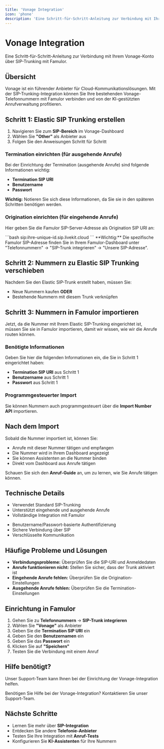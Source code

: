 ```yaml
---
title: 'Vonage Integration'
icon: 'phone'
description: 'Eine Schritt-für-Schritt-Anleitung zur Verbindung mit Ihrem Vonage-Konto über SIP-Trunking'
---
```


# Vonage Integration

<Note>
  Eine Schritt-für-Schritt-Anleitung zur Verbindung mit Ihrem Vonage-Konto über SIP-Trunking mit Famulor.
</Note>

## Übersicht

<Card
  title="Was ist Vonage?"
  icon="building"
  color="blue">
  <p>Vonage ist ein führender Anbieter für Cloud-Kommunikationslösungen. Mit der SIP-Trunking-Integration können Sie Ihre bestehenden Vonage-Telefonnummern mit Famulor verbinden und von der KI-gestützten Anrufverwaltung profitieren.</p>
</Card>

## Schritt 1: Elastic SIP Trunking erstellen

<Card
  title="SIP-Trunk in Vonage einrichten"
  icon="settings"
  color="green">
  <ol>
    <li>Navigieren Sie zum <strong>SIP-Bereich</strong> im Vonage-Dashboard</li>
    <li>Wählen Sie <strong>"Other"</strong> als Anbieter aus</li>
    <li>Folgen Sie den Anweisungen Schritt für Schritt</li>
  </ol>
</Card>

### Termination einrichten (für ausgehende Anrufe)

<Card
  title="Wichtige Informationen notieren"
  icon="edit"
  color="orange">
  <p>Bei der Einrichtung der Termination (ausgehende Anrufe) sind folgende Informationen wichtig:</p>
  <ul>
    <li><strong>Termination SIP URI</strong></li>
    <li><strong>Benutzername</strong></li>
    <li><strong>Passwort</strong></li>
  </ul>
  <p><strong>Wichtig:</strong> Notieren Sie sich diese Informationen, da Sie sie in den späteren Schritten benötigen werden.</p>
</Card>

### Origination einrichten (für eingehende Anrufe)

<Card
  title="Famulor SIP-Server konfigurieren"
  icon="server"
  color="purple">
  <p>Hier geben Sie die Famulor SIP-Server-Adresse als Origination SIP URI an:</p>
  <CodeGroup>
    <CodeGroupItem title="SIP-Server">
      ```bash
      sip:ihre-unique-id.sip.livekit.cloud
      ```
    </CodeGroupItem>
  </CodeGroup>
  
  <Note>
    **Wichtig:** Die spezifische Famulor SIP-Adresse finden Sie in Ihrem Famulor-Dashboard unter "Telefonnummern" → "SIP-Trunk integrieren" → "Unsere SIP-Adresse".
  </Note>
</Card>

## Schritt 2: Nummern zu Elastic SIP Trunking verschieben

<Card
  title="Nummern verknüpfen"
  icon="phone"
  color="blue">
  <p>Nachdem Sie den Elastic SIP-Trunk erstellt haben, müssen Sie:</p>
  <ul>
    <li>Neue Nummern kaufen <strong>ODER</strong></li>
    <li>Bestehende Nummern mit diesem Trunk verknüpfen</li>
  </ul>
</Card>

## Schritt 3: Nummern in Famulor importieren

<Card
  title="Integration in Famulor abschließen"
  icon="download"
  color="green">
  <p>Jetzt, da die Nummer mit Ihrem Elastic SIP-Trunking eingerichtet ist, müssen Sie sie in Famulor importieren, damit wir wissen, wie wir die Anrufe routen können.</p>
</Card>

### Benötigte Informationen

<Card
  title="Vonage-Daten eingeben"
  icon="database"
  color="red">
  <p>Geben Sie hier die folgenden Informationen ein, die Sie in Schritt 1 eingerichtet haben:</p>
  <ul>
    <li><strong>Termination SIP URI</strong> aus Schritt 1</li>
    <li><strong>Benutzername</strong> aus Schritt 1</li>
    <li><strong>Passwort</strong> aus Schritt 1</li>
  </ul>
</Card>

### Programmgesteuerter Import

<Card
  title="API-Import verfügbar"
  icon="code"
  color="indigo">
  <p>Sie können Nummern auch programmgesteuert über die <strong>Import Number API</strong> importieren.</p>
</Card>

## Nach dem Import

<Card
  title="Vollständige Funktionalität"
  icon="check-circle"
  color="green">
  <p>Sobald die Nummer importiert ist, können Sie:</p>
  <ul>
    <li>Anrufe mit dieser Nummer tätigen und empfangen</li>
    <li>Die Nummer wird in Ihrem Dashboard angezeigt</li>
    <li>Sie können Assistenten an die Nummer binden</li>
    <li>Direkt vom Dashboard aus Anrufe tätigen</li>
  </ul>
</Card>

<Card
  title="Weiterführende Informationen"
  icon="book-open"
  color="blue">
  <p>Schauen Sie sich den <strong>Anruf-Guide</strong> an, um zu lernen, wie Sie Anrufe tätigen können.</p>
</Card>

## Technische Details

<CardGroup cols={2}>
  <Card
    title="SIP-Protokoll"
    icon="settings"
    color="blue">
    <ul>
      <li>Verwendet Standard SIP-Trunking</li>
      <li>Unterstützt eingehende und ausgehende Anrufe</li>
      <li>Vollständige Integration mit Famulor</li>
    </ul>
  </Card>
  
  <Card
    title="Authentifizierung"
    icon="shield"
    color="green">
    <ul>
      <li>Benutzername/Passwort-basierte Authentifizierung</li>
      <li>Sichere Verbindung über SIP</li>
      <li>Verschlüsselte Kommunikation</li>
    </ul>
  </Card>
</CardGroup>

## Häufige Probleme und Lösungen

<Card
  title="Troubleshooting"
  icon="help-circle"
  color="orange">
  <ul>
    <li><strong>Verbindungsprobleme:</strong> Überprüfen Sie die SIP-URI und Anmeldedaten</li>
    <li><strong>Anrufe funktionieren nicht:</strong> Stellen Sie sicher, dass der Trunk aktiviert ist</li>
    <li><strong>Eingehende Anrufe fehlen:</strong> Überprüfen Sie die Origination-Einstellungen</li>
    <li><strong>Ausgehende Anrufe fehlen:</strong> Überprüfen Sie die Termination-Einstellungen</li>
  </ul>
</Card>

## Einrichtung in Famulor

<Card
  title="Schritte zur Einrichtung"
  icon="settings"
  color="purple">
  <ol>
    <li>Gehen Sie zu <strong>Telefonnummern</strong> → <strong>SIP-Trunk integrieren</strong></li>
    <li>Wählen Sie <strong>"Vonage"</strong> als Anbieter</li>
    <li>Geben Sie die <strong>Termination SIP URI</strong> ein</li>
    <li>Geben Sie den <strong>Benutzernamen</strong> ein</li>
    <li>Geben Sie das <strong>Passwort</strong> ein</li>
    <li>Klicken Sie auf <strong>"Speichern"</strong></li>
    <li>Testen Sie die Verbindung mit einem Anruf</li>
  </ol>
</Card>

## Hilfe benötigt?

<Tip>
  Unser Support-Team kann Ihnen bei der Einrichtung der Vonage-Integration helfen.
</Tip>

<Card
  title="Support kontaktieren"
  icon="headphones"
  color="blue"
  href="https://famulor.de/support">
  Benötigen Sie Hilfe bei der Vonage-Integration? Kontaktieren Sie unser Support-Team.
</Card>

## Nächste Schritte

<Card
  title="Weiterführende Ressourcen"
  icon="arrow-right"
  color="green">
  <ul>
    <li>Lernen Sie mehr über <strong>SIP-Integration</strong></li>
    <li>Entdecken Sie andere <strong>Telefonie-Anbieter</strong></li>
    <li>Testen Sie Ihre Integration mit <strong>Anruf-Tests</strong></li>
    <li>Konfigurieren Sie <strong>KI-Assistenten</strong> für Ihre Nummern</li>
  </ul>
</Card>
